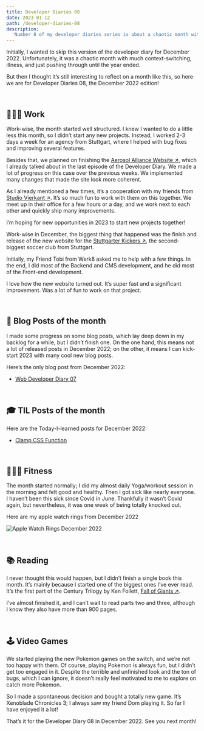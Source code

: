 ```yaml
---
title: Developer Diaries 08
date: 2023-01-12
path: /developer-diaries-08
description:
  'Number 8 of my developer diaries series is about a chaotic month with the release of one of the biggest projects, context-switching and illness'
---
```


Initially, I wanted to skip this version of the developer diary for December 2022. Unfortunately, it was a chaotic month with much context-switching, illness, and just pushing through until the year ended.

But then I thought it’s still interesting to reflect on a month like this, so here we are for Developer Diaries 08, the December 2022 edition!

<br />

## 👨🏻‍💻 Work

Work-wise, the month started well structured. I knew I wanted to do a little less this month, so I didn’t start any new projects. Instead, I worked 2-3 days a week for an agency from Stuttgart, where I helped with bug fixes and improving several features.

Besides that, we planned on finishing the <a href="https://aerosolalliance.com/" target="_blank">Aerosol Alliance Website &#8599;</a>, which I already talked about in the last episode of the Developer Diary. We made a lot of progress on this case over the previous weeks. We implemented many changes that made the site look more coherent.

As I already mentioned a few times, it’s a cooperation with my friends from <a href="https://studiovierkant.de/" target="_blank">Studio Vierkant &#8599;</a>. It’s so much fun to work with them on this together. We meet up in their office for a few hours or a day, and we work next to each other and quickly ship many improvements.

I’m hoping for new opportunities in 2023 to start new projects together!

Work-wise in December, the biggest thing that happened was the finish and release of the new website for the <a href="https://www.stuttgarter-kickers.de/" target="_blank">Stuttgarter Kickers &#8599;</a>, the second-biggest soccer club from Stuttgart.

Initially, my Friend Tobi from Werk8 asked me to help with a few things. In the end, I did most of the Backend and CMS development, and he did most of the Front-end development.

I love how the new website turned out. It’s super fast and a significant improvement. Was a lot of fun to work on that project.

<br />

## 📝 Blog Posts of the month

I made some progress on some blog posts, which lay deep down in my backlog for a while, but I didn’t finish one. On the one hand, this means not a lot of released posts in December 2022; on the other, it means I can kick-start 2023 with many cool new blog posts.

Here’s the only blog post from December 2022:

- [Web Developer Diary 07](/blog/web-developer-diary-07/)

<br />

## 🎓 TIL Posts of the month

Here are the Today-I-learned posts for December 2022:

- [Clamp CSS Function](/today-i-learned/clamp-css-function/)

<br />

## 🏋🏻‍♀️ Fitness

The month started normally; I did my almost daily Yoga/workout session in the morning and felt good and healthy. Then I got sick like nearly everyone. I haven’t been this sick since Covid in June. Thankfully it wasn’t Covid again, but nevertheless, it was one week of being totally knocked out.

Here are my apple watch rings from December 2022

![Apple Watch Rings December 2022](../images/apple-watch-rings-december-2022.webp)

<br />

## 📚 Reading

I never thought this would happen, but I didn’t finish a single book this month. It’s mainly because I started one of the biggest ones I’ve ever read. It’s the first part of the Century Trilogy by Ken Follett, <a href="https://www.goodreads.com/book/show/7315573-fall-of-giants" target="_blank">Fall of Giants &#8599;</a>. 

I’ve almost finished it, and I can’t wait to read parts two and three, although I know they also have more than 900 pages.

<br />

## 🕹 Video Games

We started playing the new Pokemon games on the switch, and we’re not too happy with them. Of course, playing Pokemon is always fun, but I didn’t get too engaged in it. Despite the terrible and unfinished look and the ton of bugs, which I can ignore, it doesn’t really feel motivated to me to explore on catch more Pokemon.

So I made a spontaneous decision and bought a totally new game. It’s Xenoblade Chronicles 3; I always saw my friend Dom playing it. So far I have enjoyed it a lot!

That’s it for the Developer Diary 08 in December 2022. See you next month!